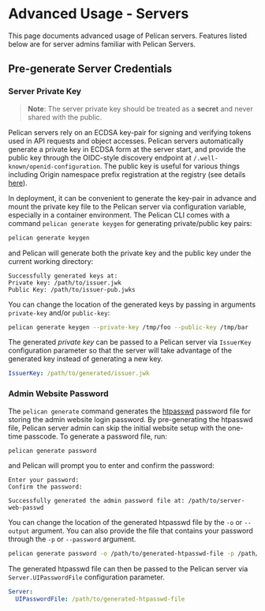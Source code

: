 # Advanced Usage - Servers

This page documents advanced usage of Pelican servers. Features listed below are for server admins familiar with Pelican Servers.

## Pre-generate Server Credentials

### Server Private Key

> **Note**: The server private key should be treated as a **secret** and never shared with the public.

Pelican servers rely on an ECDSA key-pair for signing and verifying tokens used in API requests and object accesses. Pelican servers automatically generate a private key in ECDSA form at the server start, and provide the public key through the OIDC-style discovery endpoint at `/.well-known/openid-configuration`. The public key is useful for various things including Origin namespace prefix registration at the registry (see details [here](../federating-your-data.mdx#obtain-the-public-key-of-the-origin)).

In deployment, it can be convenient to generate the key-pair in advance and mount the private key file to the Pelican server via configuration variable, especially in a container environment. The Pelican CLI comes with a command `pelican generate keygen` for generating private/public key pairs:

```bash copy
pelican generate keygen
```

and Pelican will generate both the private key and the public key under the current working directory:

```console
Successfully generated keys at:
Private key: /path/to/issuer.jwk
Public Key: /path/to/issuer-pub.jwks
```

You can change the location of the generated keys by passing in  arguments `private-key` and/or `public-key`:


```bash copy
pelican generate keygen --private-key /tmp/foo --public-key /tmp/bar
```

The generated *private key* can be passed to a Pelican server via `IssuerKey` configuration parameter so that the server will take advantage of the generated key instead of generating a new key.


```yaml filename="pelican.yaml" copy
IssuerKey: /path/to/generated/issuer.jwk
```


### Admin Website Password

The `pelican generate` command generates the [htpasswd](https://httpd.apache.org/docs/2.4/programs/htpasswd.html) password file for storing the admin website login password. By pre-generating the htpasswd file, Pelican server admin can skip the initial website setup with the one-time passcode. To generate a password file, run:

```bash copy
pelican generate password
```

and Pelican will prompt you to enter and confirm the password:

```console
Enter your password:
Confirm the password:

Successfully generated the admin password file at: /path/to/server-web-passwd
```

You can change the location of the generated htpasswd file by the `-o` or `--output` argument. You can also provide the file that contains your password through the `-p` or `--password` argument.

```bash copy
pelican generate password -o /path/to/generated-htpasswd-file -p /path/to/password
```

The generated htpasswd file can then be passed to the Pelican server via `Server.UIPasswordFile` configuration parameter.

```yaml filename="pelican.yaml" copy
Server:
  UIPasswordFile: /path/to/generated-htpasswd-file
```
